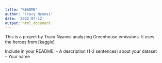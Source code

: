 ```yaml
---
title: "README"
author: "Tracy Nyamsi"
date: '2022-07-12'
output: html_document
---
```


This is a project by Tracy Nyamsi analyzing Greenhouse emissions. It uses the heroes from 
[kaggle]


Include in your README: 
- A description (1-2 sentences) about your dataset
- Your name
